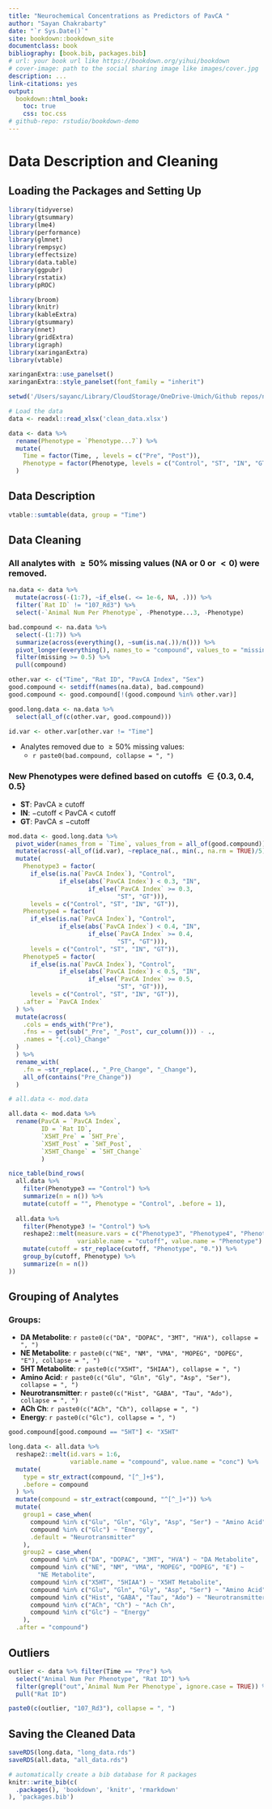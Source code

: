 ```yaml
--- 
title: "Neurochemical Concentrations as Predictors of PavCA "
author: "Sayan Chakrabarty"
date: "`r Sys.Date()`"
site: bookdown::bookdown_site
documentclass: book
bibliography: [book.bib, packages.bib]
# url: your book url like https://bookdown.org/yihui/bookdown
# cover-image: path to the social sharing image like images/cover.jpg
description: ...
link-citations: yes
output:
  bookdown::html_book:
    toc: true
    css: toc.css
# github-repo: rstudio/bookdown-demo
---
```

# Data Description and Cleaning {.panelset}

## Loading the Packages and Setting Up
```r
library(tidyverse)
library(gtsummary)
library(lme4)
library(performance)
library(glmnet)
library(rempsyc)
library(effectsize)
library(data.table)
library(ggpubr)
library(rstatix)
library(pROC)

library(broom)
library(knitr)
library(kableExtra)
library(gtsummary)
library(nnet)
library(gridExtra)
library(igraph)
library(xaringanExtra)
library(vtable)

xaringanExtra::use_panelset()
xaringanExtra::style_panelset(font_family = "inherit")

setwd('/Users/sayanc/Library/CloudStorage/OneDrive-Umich/Github repos/npc/NeuroChem_PavCA')

# Load the data
data <- readxl::read_xlsx('clean_data.xlsx')

data <- data %>%
  rename(Phenotype = `Phenotype...7`) %>%
  mutate(
    Time = factor(Time, , levels = c("Pre", "Post")),
    Phenotype = factor(Phenotype, levels = c("Control", "ST", "IN", "GT"))
  )
```

## Data Description

```r
vtable::sumtable(data, group = "Time")
```

## Data Cleaning

### All analytes with $\geq 50\%$ missing values (NA or $0$ or $<0$) were removed.
```r
na.data <- data %>%
  mutate(across(-(1:7), ~if_else(. <= 1e-6, NA, .))) %>%
  filter(`Rat ID` != "107_Rd3") %>%
  select(-`Animal Num Per Phenotype`, -Phenotype...3, -Phenotype)

bad.compound <- na.data %>%
  select(-(1:7)) %>%
  summarize(across(everything(), ~sum(is.na(.))/n())) %>%
  pivot_longer(everything(), names_to = "compound", values_to = "missing") %>%
  filter(missing >= 0.5) %>%
  pull(compound)

other.var <- c("Time", "Rat ID", "PavCA Index", "Sex")
good.compound <- setdiff(names(na.data), bad.compound)
good.compound <- good.compound[!(good.compound %in% other.var)]

good.long.data <- na.data %>%
  select(all_of(c(other.var, good.compound)))

id.var <- other.var[other.var != "Time"] 

```
* Analytes removed due to $\geq 50\%$ missing values:
  * `r paste0(bad.compound, collapse = ", ")`

### New Phenotypes were defined based on cutoffs $\in \{0.3, 0.4, 0.5\}$
* **ST**: PavCA $\geq$ cutoff
* **IN**: $-$cutoff $<$ PavCA $<$ cutoff
* **GT**: PavCA $\leq$ $-$cutoff

```r
mod.data <- good.long.data %>%
  pivot_wider(names_from = `Time`, values_from = all_of(good.compound)) %>%
  mutate(across(-all_of(id.var), ~replace_na(., min(., na.rm = TRUE)/5))) %>%
  mutate(
    Phenotype3 = factor(
      if_else(is.na(`PavCA Index`), "Control", 
              if_else(abs(`PavCA Index`) < 0.3, "IN", 
                      if_else(`PavCA Index` >= 0.3, 
                              "ST", "GT"))),
      levels = c("Control", "ST", "IN", "GT")),
    Phenotype4 = factor(
      if_else(is.na(`PavCA Index`), "Control", 
              if_else(abs(`PavCA Index`) < 0.4, "IN", 
                      if_else(`PavCA Index` >= 0.4, 
                              "ST", "GT"))),
      levels = c("Control", "ST", "IN", "GT")),
    Phenotype5 = factor(
      if_else(is.na(`PavCA Index`), "Control", 
              if_else(abs(`PavCA Index`) < 0.5, "IN", 
                      if_else(`PavCA Index` >= 0.5, 
                              "ST", "GT"))),
      levels = c("Control", "ST", "IN", "GT")),
    .after = `PavCA Index`
  ) %>%
  mutate(across(
    .cols = ends_with("Pre"),
    .fns = ~ get(sub("_Pre", "_Post", cur_column())) - .,
    .names = "{.col}_Change"
  )
  ) %>%
  rename_with(
    .fn = ~str_replace(., "_Pre_Change", "_Change"),
    all_of(contains("Pre_Change"))
  )

# all.data <- mod.data

all.data <- mod.data %>%
  rename(PavCA = `PavCA Index`,
         ID = `Rat ID`,
         `X5HT_Pre` = `5HT_Pre`,
         `X5HT_Post` = `5HT_Post`,
         `X5HT_Change` = `5HT_Change`
         )

nice_table(bind_rows(
  all.data %>%
    filter(Phenotype3 == "Control") %>%
    summarize(n = n()) %>%
    mutate(cutoff = "", Phenotype = "Control", .before = 1),
  
  all.data %>%
    filter(Phenotype3 != "Control") %>%
    reshape2::melt(measure.vars = c("Phenotype3", "Phenotype4", "Phenotype5"),
                   variable.name = "cutoff", value.name = "Phenotype") %>%
    mutate(cutoff = str_replace(cutoff, "Phenotype", "0.")) %>%
    group_by(cutoff, Phenotype) %>%
    summarize(n = n())
))
```


## Grouping of Analytes
### Groups:
  * **DA Metabolite**: `r paste0(c("DA", "DOPAC", "3MT", "HVA"), collapse = ", ")`
  * **NE Metabolite**: `r paste0(c("NE", "NM", "VMA", "MOPEG", "DOPEG", "E"), collapse = ", ")`
  * **5HT Metabolite**: `r paste0(c("X5HT", "5HIAA"), collapse = ", ")`
  * **Amino Acid**: `r paste0(c("Glu", "Gln", "Gly", "Asp", "Ser"), collapse = ", ")`
  * **Neurotransmitter**: `r paste0(c("Hist", "GABA", "Tau", "Ado"), collapse = ", ")`
  * **ACh Ch**: `r paste0(c("ACh", "Ch"), collapse = ", ")`
  * **Energy**: `r paste0(c("Glc"), collapse = ", ")`
  
```r
good.compound[good.compound == "5HT"] <- "X5HT"

long.data <- all.data %>%
  reshape2::melt(id.vars = 1:6, 
                 variable.name = "compound", value.name = "conc") %>%
  mutate(
    type = str_extract(compound, "[^_]+$"),
    .before = compound
  ) %>%
  mutate(compound = str_extract(compound, "^[^_]+")) %>%
  mutate(
    group1 = case_when(
      compound %in% c("Glu", "Gln", "Gly", "Asp", "Ser") ~ "Amino Acid",
      compound %in% c("Glc") ~ "Energy",
      .default = "Neurotransmitter"
    ),
    group2 = case_when(
      compound %in% c("DA", "DOPAC", "3MT", "HVA") ~ "DA Metabolite",
      compound %in% c("NE", "NM", "VMA", "MOPEG", "DOPEG", "E") ~ 
        "NE Metabolite",
      compound %in% c("X5HT", "5HIAA") ~ "X5HT Metabolite",
      compound %in% c("Glu", "Gln", "Gly", "Asp", "Ser") ~ "Amino Acid",
      compound %in% c("Hist", "GABA", "Tau", "Ado") ~ "Neurotransmitter",
      compound %in% c("ACh", "Ch") ~ "Ach Ch",
      compound %in% c("Glc") ~ "Energy"
    ),
  .after = "compound")
```

## Outliers

```r
outlier <- data %>% filter(Time == "Pre") %>%
  select("Animal Num Per Phenotype", "Rat ID") %>%
  filter(grepl("out",`Animal Num Per Phenotype`, ignore.case = TRUE)) %>%
  pull("Rat ID")

paste0(c(outlier, "107_Rd3"), collapse = ", ")
```


## Saving the Cleaned Data 
```r
saveRDS(long.data, "long_data.rds")
saveRDS(all.data, "all_data.rds")
```




```r
# automatically create a bib database for R packages
knitr::write_bib(c(
  .packages(), 'bookdown', 'knitr', 'rmarkdown'
), 'packages.bib')
```
